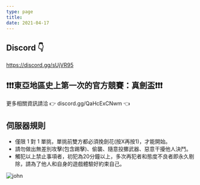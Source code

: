 ```yaml
---
type: page
title: 
date: 2021-04-17
---
```

## Discord 👇
https://discord.gg/sUjVR95

## ❗❗❗東亞地區史上第一次的官方競賽：真劍盃❗❗❗
更多相關資訊請洽 👉 discord.gg/QaHcExCNwm 👈

## 伺服器規則
* 僅限 1 對 1 單挑，單挑前雙方都必須挽劍花(按X再按1)，才能開始。
* 請勿做出無差別攻擊(包含踢擊)、偷襲、隨意投擲武器、惡意干擾他人決鬥。
* 觸犯以上禁止事項者，初犯為20分鐘以上，多次再犯者和態度不良者即永久剔除，請為了他人和自身的遊戲體驗好約束自己。


![john](./images/perma%20ban%201.jpg)
